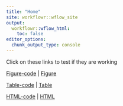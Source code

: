 ```yaml
---
title: "Home"
site: workflowr::wflow_site
output:
  workflowr::wflow_html:
    toc: false
editor_options:
  chunk_output_type: console
---
```


Click on these links to test if they are working

[Figure-code](../analysis/Figure.Rmd) | [Figure](../docs/figure/Figure.Rmd/draw-image-1.png)

[Table-code](../analysis/Table.Rmd) | [Table](../docs/Table.csv)

[HTML-code](../analysis/Webpage.Rmd) | [HTML](../docs/Webpage.html)
